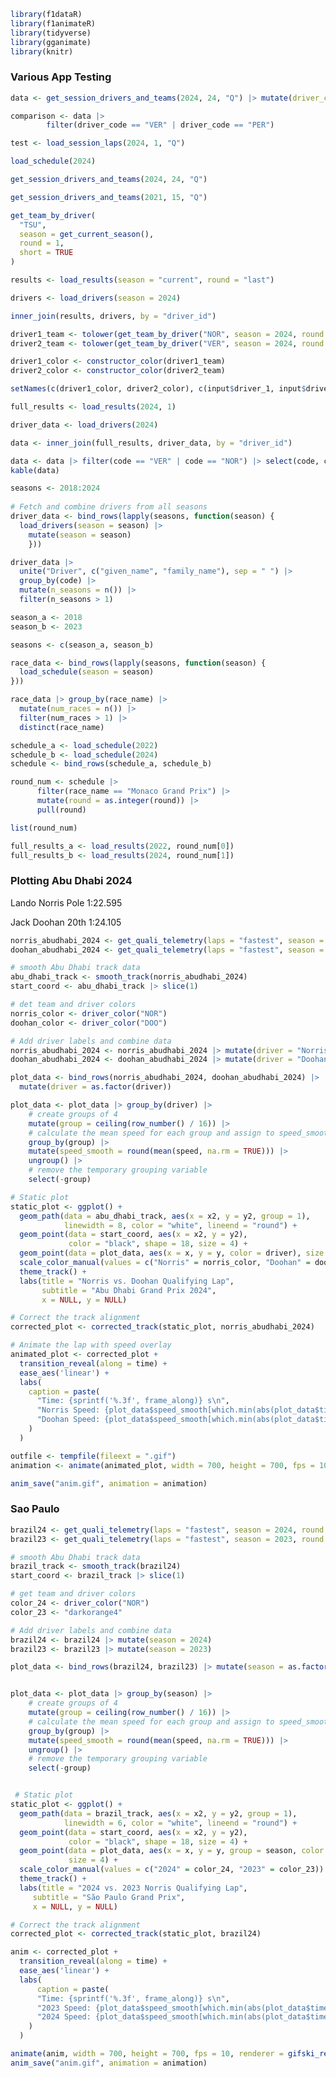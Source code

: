 ```r
library(f1dataR)
library(f1animateR)
library(tidyverse)
library(gganimate)
library(knitr)
```

### Various App Testing 

```r
data <- get_session_drivers_and_teams(2024, 24, "Q") |> mutate(driver_code = abbreviation)
```

```r
comparison <- data |>
        filter(driver_code == "VER" | driver_code == "PER")
```

```r
test <- load_session_laps(2024, 1, "Q")
```

```r
load_schedule(2024)
```

```r
get_session_drivers_and_teams(2024, 24, "Q")
```

```r
get_session_drivers_and_teams(2021, 15, "Q")
```

```r
get_team_by_driver(
  "TSU",
  season = get_current_season(),
  round = 1,
  short = TRUE
)
```

```r
results <- load_results(season = "current", round = "last")

drivers <- load_drivers(season = 2024)
```

```r
inner_join(results, drivers, by = "driver_id")
```


```r
driver1_team <- tolower(get_team_by_driver("NOR", season = 2024, round = 1, short = TRUE))
driver2_team <- tolower(get_team_by_driver("VER", season = 2024, round = 1, short = TRUE))

driver1_color <- constructor_color(driver1_team)
driver2_color <- constructor_color(driver2_team)

setNames(c(driver1_color, driver2_color), c(input$driver_1, input$driver_2))
```

```r
full_results <- load_results(2024, 1)

driver_data <- load_drivers(2024)

data <- inner_join(full_results, driver_data, by = "driver_id")

data <- data |> filter(code == "VER" | code == "NOR") |> select(code, constructor_id, grid, position)
kable(data)
```

```r
seasons <- 2018:2024
    
# Fetch and combine drivers from all seasons
driver_data <- bind_rows(lapply(seasons, function(season) {
  load_drivers(season = season) |>
    mutate(season = season)
    }))

driver_data |> 
  unite("Driver", c("given_name", "family_name"), sep = " ") |>
  group_by(code) |> 
  mutate(n_seasons = n()) |> 
  filter(n_seasons > 1)
```

```r
season_a <- 2018
season_b <- 2023

seasons <- c(season_a, season_b)

race_data <- bind_rows(lapply(seasons, function(season) {
  load_schedule(season = season)
}))

race_data |> group_by(race_name) |> 
  mutate(num_races = n()) |> 
  filter(num_races > 1) |>
  distinct(race_name)
```

```r
schedule_a <- load_schedule(2022)
schedule_b <- load_schedule(2024)
schedule <- bind_rows(schedule_a, schedule_b)
```

```r
round_num <- schedule |>
      filter(race_name == "Monaco Grand Prix") |>
      mutate(round = as.integer(round)) |> 
      pull(round)

list(round_num)
```

```r
full_results_a <- load_results(2022, round_num[0])
full_results_b <- load_results(2024, round_num[1])

```



### Plotting Abu Dhabi 2024

Lando Norris Pole 1:22.595

Jack Doohan 20th 1:24.105

```r
norris_abudhabi_2024 <- get_quali_telemetry(laps = "fastest", season = 2024, round = 24, driver = "NOR", verbose = TRUE)
doohan_abudhabi_2024 <- get_quali_telemetry(laps = "fastest", season = 2024, round = 24, driver = "DOO", verbose = TRUE)
```

```r
# smooth Abu Dhabi track data
abu_dhabi_track <- smooth_track(norris_abudhabi_2024)
start_coord <- abu_dhabi_track |> slice(1)
```

```r
# det team and driver colors
norris_color <- driver_color("NOR")
doohan_color <- driver_color("DOO")
```

```r
# Add driver labels and combine data
norris_abudhabi_2024 <- norris_abudhabi_2024 |> mutate(driver = "Norris")
doohan_abudhabi_2024 <- doohan_abudhabi_2024 |> mutate(driver = "Doohan")
```

```r
plot_data <- bind_rows(norris_abudhabi_2024, doohan_abudhabi_2024) |> 
  mutate(driver = as.factor(driver))
```

```r
plot_data <- plot_data |> group_by(driver) |>
    # create groups of 4
    mutate(group = ceiling(row_number() / 16)) |>
    # calculate the mean speed for each group and assign to speed_smooth
    group_by(group) |>
    mutate(speed_smooth = round(mean(speed, na.rm = TRUE))) |>
    ungroup() |>
    # remove the temporary grouping variable
    select(-group)
```

```r
# Static plot
static_plot <- ggplot() +
  geom_path(data = abu_dhabi_track, aes(x = x2, y = y2, group = 1), 
            linewidth = 8, color = "white", lineend = "round") +
  geom_point(data = start_coord, aes(x = x2, y = y2), 
             color = "black", shape = 18, size = 4) +
  geom_point(data = plot_data, aes(x = x, y = y, color = driver), size = 2.5) +
  scale_color_manual(values = c("Norris" = norris_color, "Doohan" = doohan_color)) +
  theme_track() +
  labs(title = "Norris vs. Doohan Qualifying Lap", 
       subtitle = "Abu Dhabi Grand Prix 2024", 
       x = NULL, y = NULL)
```

```r
# Correct the track alignment
corrected_plot <- corrected_track(static_plot, norris_abudhabi_2024)
```

```r
# Animate the lap with speed overlay
animated_plot <- corrected_plot +
  transition_reveal(along = time) +
  ease_aes('linear') +
  labs(
    caption = paste(
      "Time: {sprintf('%.3f', frame_along)} s\n",
      "Norris Speed: {plot_data$speed_smooth[which.min(abs(plot_data$time[plot_data$driver == 'Norris'] - frame_along))]} kph\n",
      "Doohan Speed: {plot_data$speed_smooth[which.min(abs(plot_data$time[plot_data$driver == 'Doohan'] - frame_along))]} kph"
    )
  )

outfile <- tempfile(fileext = ".gif")
animation <- animate(animated_plot, width = 700, height = 700, fps = 10)

anim_save("anim.gif", animation = animation)
```

### Sao Paulo

```r
brazil24 <- get_quali_telemetry(laps = "fastest", season = 2024, round = 21, driver = "NOR", verbose = FALSE)
brazil23 <- get_quali_telemetry(laps = "fastest", season = 2023, round = 20, driver = "NOR", verbose = FALSE)

# smooth Abu Dhabi track data
brazil_track <- smooth_track(brazil24)
start_coord <- brazil_track |> slice(1)

# get team and driver colors
color_24 <- driver_color("NOR")
color_23 <- "darkorange4"

# Add driver labels and combine data
brazil24 <- brazil24 |> mutate(season = 2024)
brazil23 <- brazil23 |> mutate(season = 2023)

plot_data <- bind_rows(brazil24, brazil23) |> mutate(season = as.factor(season))


plot_data <- plot_data |> group_by(season) |>
    # create groups of 4
    mutate(group = ceiling(row_number() / 16)) |>
    # calculate the mean speed for each group and assign to speed_smooth
    group_by(group) |>
    mutate(speed_smooth = round(mean(speed, na.rm = TRUE))) |>
    ungroup() |>
    # remove the temporary grouping variable
    select(-group)


 # Static plot
static_plot <- ggplot() +
  geom_path(data = brazil_track, aes(x = x2, y = y2, group = 1),
            linewidth = 6, color = "white", lineend = "round") +
  geom_point(data = start_coord, aes(x = x2, y = y2),
             color = "black", shape = 18, size = 4) +
  geom_point(data = plot_data, aes(x = x, y = y, group = season, color = season),
             size = 4) +
  scale_color_manual(values = c("2024" = color_24, "2023" = color_23)) +
  theme_track() +
  labs(title = "2024 vs. 2023 Norris Qualifying Lap",
     subtitle = "São Paulo Grand Prix",
     x = NULL, y = NULL)

# Correct the track alignment
corrected_plot <- corrected_track(static_plot, brazil24)

anim <- corrected_plot +
  transition_reveal(along = time) +
  ease_aes('linear') +
  labs(
      caption = paste(
      "Time: {sprintf('%.3f', frame_along)} s\n",
      "2023 Speed: {plot_data$speed_smooth[which.min(abs(plot_data$time[plot_data$season == '2023'] - frame_along))]} kph\n",
      "2024 Speed: {plot_data$speed_smooth[which.min(abs(plot_data$time[plot_data$season == '2024'] - frame_along))]} kph"
    )
  )

animate(anim, width = 700, height = 700, fps = 10, renderer = gifski_renderer())
anim_save("anim.gif", animation = animation)
```







